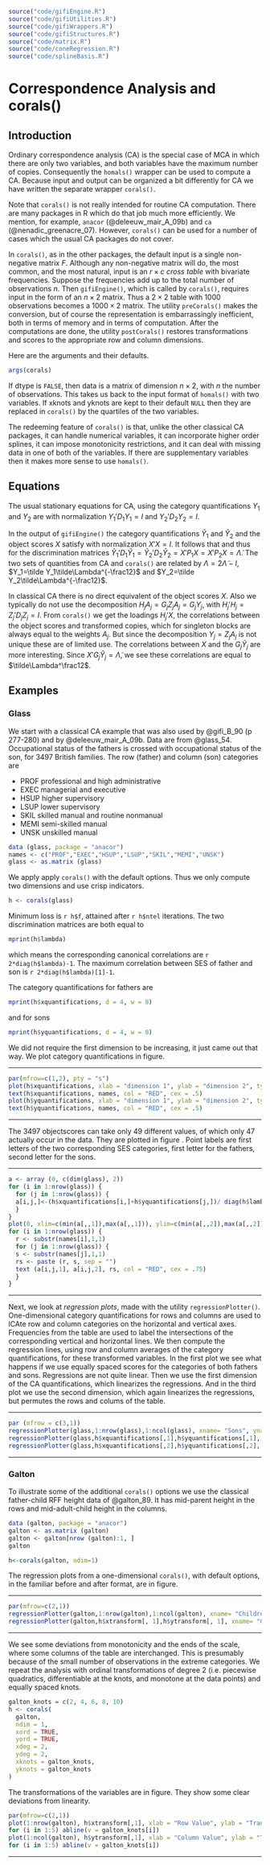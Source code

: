 

```r
source("code/gifiEngine.R")
source("code/gifiUtilities.R")
source("code/gifiWrappers.R")
source("code/gifiStructures.R")
source("code/matrix.R")
source("code/coneRegression.R")
source("code/splineBasis.R")
```

# Correspondence Analysis and corals()

## Introduction

Ordinary correspondence analysis (CA) is the special case of MCA in which there are only two variables, and both variables have the maximum number of copies. Consequently the `homals()` wrapper can be used to compute a CA. Because input and output can be organized a bit differently for CA we have written the separate wrapper `corals()`.

Note that `corals()` is not really intended for routine CA computation. There are many packages in R which do that job much more efficiently. We mention, for example, `anacor` (@deleeuw_mair_A_09b) and `ca` (@nenadic_greenacre_07).
However, `corals()` can be used for a number of cases which the usual CA packages do not cover.

In `corals()`, as in the other packages, the default input is a single non-negative matrix $F$. Although any non-negative matrix will do, the most common, and the most natural, input is an $r\times c$ *cross table* with bivariate frequencies. Suppose the frequencies add up to the total number of observations $n$. Then `gifiEngine()`, which is called by `corals()`, requires input in the form of an $n\times 2$ matrix. Thus a $2\times 2$ table with 1000 observations becomes a $1000\times 2$ matrix. The utility `preCorals()` makes the conversion, but of course the representation is embarrassingly inefficient, both in terms of memory and in terms of computation. After the computations are done, the utility `postCorals()` restores transformations and scores to the appropriate row and column dimensions.

Here are the arguments and their defaults.

```r
args(corals)
```
If dtype is `FALSE`, then data is a matrix of dimension $n\times 2$, with $n$ the number of observations. This takes us back to the input format of `homals()` with two variables. If xknots and yknots are kept to their default `NULL`
then they are replaced in `corals()` by the quartiles of the two variables.

The redeeming feature of `corals()` is that, unlike the other classical CA packages, it can handle numerical variables, it can incorporate higher order splines, it can impose monotonicity restrictions, and it can deal with missing data in one of both of the variables. If there are supplementary variables then it makes more sense to use `homals()`.

## Equations

The usual stationary equations for CA, using the category quantifications $Y_1$ and $Y_2$ are
\begin{align*}
C_{12}Y_2&=D_1Y_1\Lambda,\\
C_{21}Y_1&=D_2Y_2\Lambda,
\end{align*}
with normalization $Y_1'D_1Y_1=I$ and $Y_2'D_2Y_2=I$. 

In the output of `gifiEngine()` the category quantifications $\tilde Y_1$ and $\tilde Y_2$ and the object scores $X$ satisfy
\begin{align*}
G_1\tilde Y_1+G_2\tilde Y_2&=2X\tilde\Lambda,\\
D_1^{-1}G_1'X&=\tilde Y_1,\\
D_2^{-1}G_2'X&=\tilde Y_2,
\end{align*}
with normalization $X'X=I$. It follows that
\begin{align*}
C_{12}\tilde Y_2&=D_1\tilde Y_1(2\tilde\Lambda-I),\\
C_{21}\tilde Y_1&=D_2\tilde Y_2(2\tilde\Lambda-I),
\end{align*}
and thus for the discrimination matrices $\tilde Y_1'D_1\tilde Y_1=\tilde Y_2'D_2\tilde Y_2=X'P_1X=X'P_2X=\tilde\Lambda$. The two sets of quantities from CA and `corals()` are related by $\Lambda=2\tilde\Lambda-I$, $Y_1=\tilde Y_1\tilde\Lambda^{-\frac12}$ and $Y_2=\tilde Y_2\tilde\Lambda^{-\frac12}$. 

In classical CA there is no direct equivalent of the object scores $X$. Also we typically do not use the decomposition $H_jA_j=G_jZ_jA_j=G_jY_j$, with $H_j'H_j=Z_j'D_jZ_j=I$. From `corals()` we get the loadings $H_j'X$, the correlations between the object scores and transformed copies, which for singleton blocks are always equal to the weights $A_j$. But since the decomposition $Y_j=Z_jA_j$ is not unique these are of limited use. The correlations
between $X$ and the $G_j\tilde Y_j$ are more interesting. Since $X'G_j\tilde Y_j=\tilde\Lambda$, we see these correlations are equal to $\tilde\Lambda^\frac12$.


## Examples

### Glass

We start with a classical CA example that was also used by @gifi_B_90 (p 277-280) and by @deleeuw_mair_A_09b. Data are from @glass_54. Occupational status of the fathers is crossed with occupational status of the son, for 3497 British families. The row (father) and column (son) categories are

* PROF professional and high administrative
* EXEC managerial and executive
* HSUP higher supervisory
* LSUP lower supervisory
* SKIL skilled manual and routine nonmanual
* MEMI semi-skilled manual
* UNSK unskilled manual

```r
data (glass, package = "anacor")
names <- c("PROF","EXEC","HSUP","LSUP","SKIL","MEMI","UNSK")
glass <- as.matrix (glass)
```
We apply apply `corals()` with the default options. Thus we only compute two dimensions and use crisp indicators.
```r
h <- corals(glass)
```

Minimum loss is `r h$f`, attained after `r h$ntel` iterations. The two discrimination matrices are both equal to

```r
mprint(h$lambda)
```
which means the corresponding canonical correlations are `r 2*diag(h$lambda)-1`. The maximum correlation
between SES of father and son is `r 2*diag(h$lambda)[1]-1`.

The category quantifications for fathers are

```r
mprint(h$xquantifications, d = 4, w = 8)
```
and for sons
```r
mprint(h$yquantifications, d = 4, w = 8)
```
We did not require the first dimension to be increasing, it just came out that way. We plot category quantifications in figure.
<hr>
```r
par(mfrow=c(1,2), pty = "s")
plot(h$xquantifications, xlab = "dimension 1", ylab = "dimension 2", type = "n", main = "Fathers")
text(h$xquantifications, names, col = "RED", cex = .5)
plot(h$yquantifications, xlab = "dimension 1", ylab = "dimension 2", type = "n", main = "Sons")
text(h$yquantifications, names, col = "RED", cex = .5)
```
<center>
</center>
<hr>

The 3497 objectscores can take only 49 different values, of which only 47 actually occur in the data. They are plotted in figure . Point labels are first letters of the two corresponding SES categories, first letter for the fathers, second letter for the sons.
<hr>
```r
a <- array (0, c(dim(glass), 2))
for (i in 1:nrow(glass)) {
  for (j in 1:nrow(glass)) {
  a[i,j,]<-(h$xquantifications[i,]+h$yquantifications[j,])/ diag(h$lambda)
  }
}
plot(0, xlim=c(min(a[,,1]),max(a[,,1])), ylim=c(min(a[,,2]),max(a[,,2])), xlab = "dimension 1", ylab = "dimension 2", type = "n")
for (i in 1:nrow(glass)) {
  r <- substr(names[i],1,1)
  for (j in 1:nrow(glass)) {
  s <- substr(names[j],1,1)
  rs <- paste (r, s, sep = "")
  text (a[i,j,1], a[i,j,2], rs, col = "RED", cex = .75)
  }
}
```
<center>

</center>
<hr>
Next, we look at *regression plots*, made with the utility `regressionPlotter()`. One-dimensional category quantifications for rows and columns are used to lCAte row and column categories on the horizontal and vertical axes. Frequencies from the table are used to label the intersections of the corresponding vertical and horizontal lines. We then compute the regression lines, using row and column averages of the category quantifications, for these transformed variables. In the first plot we see what happens if we use equally spaced scores for the 
categories of both fathers and sons. Regressions are not quite linear. Then we use the first dimension of the
CA quantifications, which linearizes the regressions. And in the third plot we use the second dimension, which again linearizes the regressions, but permutes the rows and colums of the table.

<hr>
```r
par (mfrow = c(3,1))
regressionPlotter(glass,1:nrow(glass),1:ncol(glass), xname= "Sons", yname = "Fathers", main = "Integer Quantifications")
regressionPlotter(glass,h$xquantifications[,1],h$yquantifications[,1], xname= "Sons", yname = "Fathers", main = "First Corals Dimension")
regressionPlotter(glass,h$xquantifications[,2],h$yquantifications[,2], xname= "Sons", yname = "Fathers", main = "Second Corals Dimension")
```
<center>
</center>
<hr>

### Galton

To illustrate some of the additional `corals()` options we use the classical father-child RFF height data of @galton_89. It has mid-parent height in the rows and mid-adult-child height in the columns.

```r
data (galton, package = "anacor")
galton <- as.matrix (galton)
galton <- galton[nrow (galton):1, ]
galton
```
```r
h<-corals(galton, ndim=1)
```
The regression plots from a one-dimensional `corals()`, with default options, in the familiar before and after
format, are in figure.
<hr>
```r
par(mfrow=c(2,1))
regressionPlotter(galton,1:nrow(galton),1:ncol(galton), xname= "Children", yname = "Parents", main = "Integer Quantifications")
regressionPlotter(galton,h$xtransform[, 1],h$ytransform[, 1], xname= "Children", yname = "Parents", main = "Corals Quantifications")
```
<center>
</center>
<hr>

We see some deviations from monotonicity and the ends of the scale, where some columns of the table are interchanged. This is presumably because of the small number of observations in the extreme categories. We repeat the analysis with
ordinal transformations of degree 2 (i.e. piecewise quadratics, differentiable at the knots, and monotone at the data points) and equally spaced knots.
```r
galton_knots = c(2, 4, 6, 8, 10)
h <- corals(
  galton,
  ndim = 1,
  xord = TRUE,
  yord = TRUE,
  xdeg = 2,
  ydeg = 2,
  xknots = galton_knots,
  yknots = galton_knots
)
```
The transformations of the variables are in figure. They show some clear deviations from linearity.
```r
par(mfrow=c(2,1))
plot(1:nrow(galton), h$xtransform[,1], xlab = "Row Value", ylab = "Transform", type = "l", lwd = 2, col = "RED")
for (i in 1:5) abline(v = galton_knots[i])
plot(1:ncol(galton), h$ytransform[,1], xlab = "Column Value", ylab = "Transform", type = "l", lwd = 2, col = "RED")
for (i in 1:5) abline(v = galton_knots[i])
```
<center>

</center>
<hr>